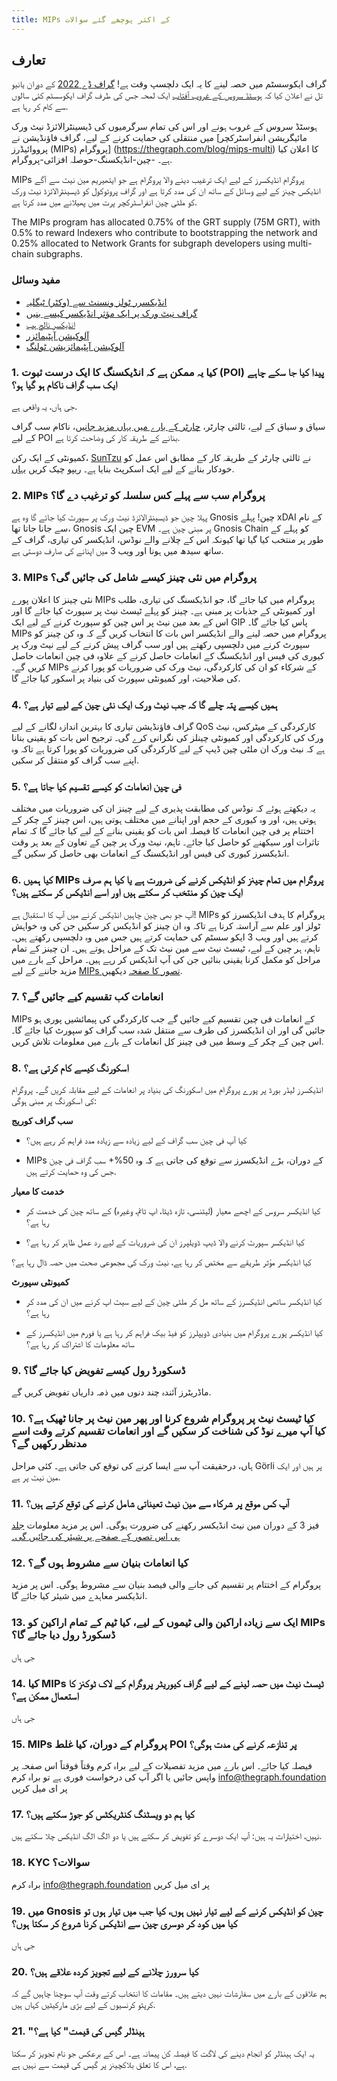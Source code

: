 ```yaml
---
title: MIPs کے اکثر پوچھے گئے سوالات
---
```


## تعارف

گراف ایکوسسٹم میں حصہ لینے کا یہ ایک دلچسپ وقت ہے! [گراف ڈے 2022](https://thegraph.com/graph-day/2022/) کے دوران یانیو تل نے اعلان کیا کہ [ہوسٹڈ سروس کے غروب آفتاب](https://thegraph.com/blog/sunsetting-hosted-service/) ایک لمحہ جس کی طرف گراف ایکوسسٹم کئی سالوں سے کام کر رہا ہے.

ہوسٹڈ سروس کے غروب ہونے اور اس کی تمام سرگرمیوں کی ڈیسینٹرالائزڈ نیٹ ورک میں منتقلی کی حمایت کرنے کے لیے، گراف فاؤنڈیشن نے [مائیگریشن انفراسٹرکچر پرووائیڈرز (MIPs) پروگرام] \(https://thegraph.com/blog/mips-multi) کا اعلان کیا ہے۔ -چین-انڈیکسنگ-حوصلہ افزائی-پروگرام.

MIPs پروگرام انڈیکسرز کے لیے ایک ترغیب دینے والا پروگرام ہے جو ایتھیریم مین نیٹ سے آگے انڈیکس چینز کے لیے وسائل کے ساتھ ان کی مدد کرتا ہے اور گراف پروٹوکول کو ڈیسینٹرالائزڈ نیٹ ورک کو ملٹی چین انفراسٹرکچر پرت میں پھیلانے میں مدد کرتا ہے.

The MIPs program has allocated 0.75% of the GRT supply (75M GRT), with 0.5% to reward Indexers who contribute to bootstrapping the network and 0.25% allocated to Network Grants for subgraph developers using multi-chain subgraphs.

### مفید وسائل

-   [انڈیکسرر ٹولز ونسنٹ سے (وکٹر) ٹیگلیہ](https://indexer-2ools.vincenttaglia.com/#/)
-   [گراف نیٹ ورک پر ایک مؤثر انڈیکسر کیسے بنیں](https://thegraph.com/blog/how-to-become-indexer/)
-   [انڈیکسر نالج ہب](https://thegraph.academy/indexers/)
-   [آلوکیشن آپٹیمائزر](https://github.com/graphprotocol/allocationopt.jl)
-   [آلوکیشن آپٹیمائزیشن ٹولنگ](https://github.com/anyblockanalytics/thegraph-allocation-optimization/)

### 1.  کیا یہ ممکن ہے کہ انڈیکسنگ کا ایک درست ثبوت (POI) پیدا کیا جا سکے چاہے ایک سب گراف ناکام ہو گیا ہو؟

جی ہاں، یہ واقعی ہے.

سیاق و سباق کے لیے، ثالثی چارٹر، [چارٹر کے بارے میں یہاں مزید جانیں](https://hackmd.io/@4Ln8SAS4RX-505bIHZTeRw/BJcHzpHDu#Abstract)، ناکام سب گراف کے لیے POI بنانے کے طریقہ کار کی وضاحت کرتا ہے.

کمیونٹی کے ایک رکن، [SunTzu](https://github.com/suntzu93) نے ثالثی چارٹر کے طریقہ کار کے مطابق اس عمل کو خودکار بنانے کے لیے ایک اسکرپٹ بنایا ہے۔ ریپو چیک کریں [یہاں](https://github.com/suntzu93/get_valid_poi_subgraph).

### 2.  MIPs پروگرام سب سے پہلے کس سلسلہ کو ترغیب دے گا؟

پہلا چین جو ڈیسینٹرالائزڈ نیٹ ورک پر سپورٹ کیا جائے گا وہ ہے Gnosis چین! پہلے xDAI کے نام سے جانا جاتا تھا، Gnosis چین ایک EVM پر مبنی چین ہے۔ Gnosis Chain کو پہلے کے طور پر منتخب کیا گیا تھا کیونکہ اس کے چلانے والے نوڈس، انڈیکسر کی تیاری، گراف کے ساتھ سیدھ میں ہونا اور ویب 3 میں اپنانے کی صارف دوستی ہے.

### 3.  MIPs پروگرام میں نئی ​​چینز کیسے شامل کی جائیں گی؟

نئی چینز کا اعلان پورے MIPs پروگرام میں کیا جائے گا، جو انڈیکسنگ کی تیاری، طلب اور کمیونٹی کے جذبات پر مبنی ہے۔ چینز کو پہلے ٹیسٹ نیٹ پر سپورٹ کیا جائے گا اور اس کے بعد مین نیٹ پر اس چین کو سپورٹ کرنے کے لیے ایک GIP پاس کیا جائے گا۔ MIPs پروگرام میں حصہ لینے والے انڈیکسر اس بات کا انتخاب کریں گے کہ وہ کن چینز کو سپورٹ کرنے میں دلچسپی رکھتے ہیں اور سب گراف پیش کرنے کے لیے نیٹ ورک پر کیوری کی فیس اور انڈیکسنگ کے انعامات حاصل کرنے کے علاوہ فی چین انعامات حاصل کریں گے۔ MIPs کے شرکاء کو ان کی کارکردگی، نیٹ ورک کی ضروریات کو پورا کرنے کی صلاحیت، اور کمیونٹی سپورٹ کی بنیاد پر اسکور کیا جائے گا.

### 4.  ہمیں کیسے پتہ چلے گا کہ جب نیٹ ورک ایک نئی چین کے لیے تیار ہے؟

گراف فاؤنڈیشن تیاری کا بہترین اندازہ لگانے کے لیے QoS کارکردگی کے میٹرکس، نیٹ ورک کی کارکردگی اور کمیونٹی چینلز کی نگرانی کرے گی۔ ترجیح اس بات کو یقینی بنانا ہے کہ نیٹ ورک ان ملٹی چین ڈیپ کے لیے کارکردگی کی ضروریات کو پورا کرتا ہے تاکہ وہ اپنے سب گراف کو منتقل کر سکیں.

### 5.  فی چین انعامات کو کیسے تقسیم کیا جاتا ہے؟

یہ دیکھتے ہوئے کہ نوڈس کی مطابقت پذیری کے لیے چینز ان کی ضروریات میں مختلف ہوتی ہیں، اور وہ کیوری کے حجم اور اپنانے میں مختلف ہوتی ہیں، اس چینز کے چکر کے اختتام پر فی چین انعامات کا فیصلہ اس بات کو یقینی بنانے کے لیے کیا جائے گا کہ تمام تاثرات اور سیکھنے کو حاصل کیا جائے۔ تاہم، نیٹ ورک پر چین کے تعاون کے بعد ہر وقت انڈیکسرز کیوری کی فیس اور انڈیکسنگ کے انعامات بھی حاصل کر سکیں گے.

### 6.  کیا ہمیں MIPs پروگرام میں تمام چینز کو انڈیکس کرنے کی ضرورت ہے یا کیا ہم صرف ایک چین کو منتخب کر سکتے ہیں اور اسے انڈیکس کر سکتے ہیں؟

آپ جو بھی چین چاہیں انڈیکس کرنے میں آپ کا استقبال ہے! MIPs پروگرام کا ہدف انڈیکسرز کو ٹولز اور علم سے آراستہ کرنا ہے تاکہ وہ ان چینز کو انڈیکس کر سکیں جن کی وہ خواہش کرتے ہیں اور ویب 3 ایکو سسٹم کی حمایت کرتے ہیں جس میں وہ دلچسپی رکھتے ہیں۔ تاہم، ہر چین کے لیے، ٹیسٹ نیٹ سے مین نیٹ تک کے مراحل ہوتے ہیں۔ ان چینز کے تمام مراحل کو مکمل کرنا یقینی بنائیں جن کی آپ انڈیکس کر رہے ہیں۔ مراحل کے بارے میں مزید جاننے کے لیے [MIPs تصور کا صفحہ](https://thegraphfoundation.notion.site/MIPs-Home-911e1187f1d94d12b247317265f81059) دیکھیں.

### 7.  انعامات کب تقسیم کیے جائیں گے؟

MIPs کے انعامات فی چین تقسیم کیے جائیں گے جب کارکردگی کی پیمائشیں پوری ہو جائیں گی اور ان انڈیکسرز کی طرف سے منتقل شدہ سب گراف کو سپورٹ کیا جائے گا۔ اس چین کے چکر کے وسط میں فی چینز کل انعامات کے بارے میں معلومات تلاش کریں.

### 8.  اسکورنگ کیسے کام کرتی ہے؟

انڈیکسرز لیڈر بورڈ پر پورے پروگرام میں اسکورنگ کی بنیاد پر انعامات کے لیے مقابلہ کریں گے۔ پروگرام کی اسکورنگ پر مبنی ہوگی:

**سب گراف کوریج**

-   کیا آپ فی چین سب گراف کے لیے زیادہ سے زیادہ مدد فراہم کر رہے ہیں؟

-   MIPs کے دوران، بڑے انڈیکسرز سے توقع کی جاتی ہے کہ وہ 50%+ سب گراف فی چین جس کی وہ حمایت کرتے ہیں.

**خدمت کا معیار**

-   کیا انڈیکسر سروس کے اچھے معیار (لیٹنسی، تازہ ڈیٹا، اپ ٹائم، وغیرہ) کے ساتھ چین کی خدمت کر رہا ہے؟

-   کیا انڈیکسر سپورٹ کرنے والا ڈیپ ڈویلپرز ان کی ضروریات کے لیے رد عمل ظاہر کر رہا ہے؟

کیا انڈیکسر مؤثر طریقے سے مختص کر رہا ہے، نیٹ ورک کی مجموعی صحت میں حصہ ڈال رہا ہے؟

**کمیونٹی سپورٹ**

-   کیا انڈیکسر ساتھی انڈیکسرز کے ساتھ مل کر ملٹی چین کے لیے سیٹ اپ کرنے میں ان کی مدد کر رہا ہے؟

-   کیا انڈیکسر پورے پروگرام میں بنیادی ڈویپلرز کو فیڈ بیک فراہم کر رہا ہے یا فورم میں انڈیکسرز کے ساتھ معلومات کا اشتراک کر رہا ہے؟

### 9.  ڈسکورڈ رول کیسے تفویض کیا جائے گا؟

ماڈریٹرز آئندہ چند دنوں میں ذمہ داریاں تفویض کریں گے.

### 10. کیا ٹیسٹ نیٹ پر پروگرام شروع کرنا اور پھر مین نیٹ پر جانا ٹھیک ہے؟ کیا آپ میرے نوڈ کی شناخت کر سکیں گے اور انعامات تقسیم کرتے وقت اسے مدنظر رکھیں گے؟

ہاں، درحقیقت آپ سے ایسا کرنے کی توقع کی جاتی ہے۔ کئی مراحل Görli پر ہیں اور ایک مین نیٹ پر ہے.

### 11. آپ کس موقع پر شرکاء سے مین نیٹ تعیناتی شامل کرنے کی توقع کرتے ہیں؟

فیز 3 کے دوران مین نیٹ انڈیکسر رکھنے کی ضرورت ہوگی۔ اس پر مزید معلومات [جلد ہی اس تصور کے صفحے پر شیئر کی جائیں گی۔](https://thegraphfoundation.notion.site/MIPs-Home-911e1187f1d94d12b247317265f81059)

### 12. کیا انعامات بنیان سے مشروط ہوں گے؟

پروگرام کے اختتام پر تقسیم کی جانے والی فیصد بنیان سے مشروط ہوگی۔ اس پر مزید انڈیکسر معاہدے میں شیئر کیا جائے گا.

### 13. ایک سے زیادہ اراکین والی ٹیموں کے لیے، کیا ٹیم کے تمام اراکین کو MIPs ڈسکورڈ رول دیا جائے گا؟

جی ہاں

### 14. کیا MIPs ٹیسٹ نیٹ میں حصہ لینے کے لیے گراف کیوریٹر پروگرام کے لاک ٹوکنز کا استعمال ممکن ہے؟

جی ہاں

### 15. MIPs پروگرام کے دوران، کیا غلط POI پر تنازعہ کرنے کی مدت ہوگی؟

فیصلہ کیا جائے۔ اس بارے میں مزید تفصیلات کے لیے براہ کرم وقتاً فوقتاً اس صفحہ پر واپس جائیں یا اگر آپ کی درخواست فوری ہے تو براہ کرم info@thegraph.foundation پر ای میل کریں

### 17. کیا ہم دو ویسٹنگ کنٹریکٹس کو جوڑ سکتے ہیں؟

نہیں، اختیارات یہ ہیں: آپ ایک دوسرے کو تفویض کر سکتے ہیں یا دو الگ الگ انڈیکس چلا سکتے ہیں.

### 18. KYC سوالات؟

براہ کرم info@thegraph.foundation پر ای میل کریں

### 19. میں Gnosis چین کو انڈیکس کرنے کے لیے تیار نہیں ہوں، کیا جب میں تیار ہوں تو کیا میں کود کر دوسری چین سے انڈیکس کرنا شروع کر سکتا ہوں؟

جی ہاں

### 20. کیا سرورز چلانے کے لیے تجویز کردہ علاقے ہیں؟

ہم علاقوں کے بارے میں سفارشات نہیں دیتے ہیں۔ مقامات کا انتخاب کرتے وقت آپ سوچنا چاہیں گے کہ کرپٹو کرنسیوں کے لیے بڑی مارکیٹیں کہاں ہیں.

### 21. "ہینڈلر گیس کی قیمت" کیا ہے؟

یہ ایک ہینڈلر کو انجام دینے کی لاگت کا فیصلہ کن پیمانہ ہے۔ اس کے برعکس جو نام تجویز کر سکتا ہے، اس کا تعلق بلاکچینز پر گیس کی قیمت سے نہیں ہے.
